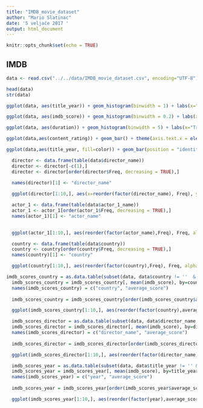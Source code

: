 ```yaml
---
title: "IMDB_movie_dataset"
author: "Mario Slatinac"
date: '5 veljače 2017 '
output: html_document
---
```


```r
knitr::opts_chunk$set(echo = TRUE)
```

## IMDB


```r
data <- read.csv("../../data/IMDB_movie_dataset.csv", encoding="UTF-8")
```

```r
head(data)
str(data)
```

```r
ggplot(data, aes(title_year)) + geom_histogram(binwidth = 1) + labs(x="Godina", y="Broj filmova", title="Broj filmova po godinama") 
```

```r
ggplot(data, aes(imdb_score)) + geom_histogram(binwidth = 0.2) + labs(x="IMDB ocjena", title = "Broj filmova u odnosu na ocjenu")
```


```r
ggplot(data, aes(duration)) + geom_histogram(binwidth = 5) + labs(x="Trajanje filma u minutama", title="Broj filmova u odnosu na trajnje")
```


```r
ggplot(data,aes(content_rating)) + geom_bar() + theme(axis.text.x = element_text(angle = 45)) + labs(x="Prema ocjeni sadržaja", title="Broj filmova prema ocjeni sadržaja")
```

```r
ggplot(data,aes(title_year, fill=color)) + geom_bar(position = "identity", alpha = 0.5) + theme(axis.text.x = element_text(angle = 45)) + labs(x="Godina", title="Broj filmova prema boji u odnosu na godine.")
```


```r
  director <- data.frame(table(data$director_name))
  director <- director[-c(1),]
  director <- director[order(director$Freq, decreasing = TRUE),]
  
  names(director)[1] <- "director_name"
```

```r
  ggplot(director[1:10,], aes(x=reorder(factor(director_name), Freq), y=Freq, alpha=Freq)) + geom_bar(stat="identity",fill="blue") + coord_flip() + labs(x="Redatelj", y = "Broj filmova", title="Top 10 redatelja s najviše snimljenih filmova" , alpha="Frekvencija")
```

```r
  actor_1 <- data.frame(table(data$actor_1_name))
  actor_1 <- actor_1[order(actor_1$Freq, decreasing = TRUE),]
  names(actor_1)[1] <- "actor_name"
  
```

```r
  ggplot(actor_1[1:10,], aes(reorder(factor(actor_name),Freq), Freq, alpha = Freq)) + geom_bar(stat="identity",fill="red") + coord_flip() + labs(x="Glumac", y = "Broj filmova", title="Top 10 glumaca koji su glumili glavnu ulogu u filmovima.", alpha="Frekvencija")
```

```r
  country <- data.frame(table(data$country))
  country <- country[order(country$Freq, decreasing = TRUE),]
  names(country)[1] <- "country"
```

```r
  ggplot(country[1:10,], aes(reorder(factor(country),Freq), Freq, alpha=Freq)) + geom_bar(stat="identity",fill="red") + coord_flip() + labs(x="Država", y="Broj filmova", title="Top 10 država s najviše snimljenih filmova.", alpha="Frekvencija")
```
```r
imdb_scores_country = as.data.table(subset(data, data$country != ''  & data$num_voted_users > 100000))
  imdb_scores_country = imdb_scores_country[, mean(imdb_score), by=country]
  names(imdb_scores_country) = c("country", "average_score")
  
  imdb_scores_country = imdb_scores_country[order(imdb_scores_country$average_score, decreasing = TRUE),]
```

```r
  ggplot(imdb_scores_country[1:10,], aes(reorder(factor(country),average_score), average_score, alpha=average_score)) + geom_bar(stat="identity",fill="red") + coord_flip() + labs(x="Država", y="Prosjek", title="Top 10 država s prema IMDB prosječnoj ocjeni (br. glasova > 100000)", alpha="IMDB prosjek")

```



```r
  imdb_scores_director = as.data.table(subset(data, data$director_name != ''  & data$num_voted_users > 100000))
  imdb_scores_director = imdb_scores_director[, mean(imdb_score), by=director_name]
  names(imdb_scores_director) = c("director_name", "average_score")
  
  imdb_scores_director = imdb_scores_director[order(imdb_scores_director$average_score, decreasing = TRUE),]

```

```r
  ggplot(imdb_scores_director[1:10,], aes(reorder(factor(director_name),average_score), average_score, alpha=average_score)) + geom_bar(stat="identity",fill="red") + coord_flip() + labs(x="Redatelj", y="Prosjek", title="Top 10 redatelja s prema IMDB prosječnoj ocjeni (br. glasova > 100000) ", alpha="IMDB prosjek")

```


```r
  imdb_scores_year = as.data.table(subset(data, data$title_year != '' & data$num_voted_users > 100000))
  imdb_scores_year = imdb_scores_year[, mean(imdb_score), by=title_year]
  names(imdb_scores_year) = c("year", "average_score")
  
  imdb_scores_year = imdb_scores_year[order(imdb_scores_year$average_score, decreasing = TRUE),]
```

```r
  ggplot(imdb_scores_year[1:10,], aes(reorder(factor(year),average_score), average_score, alpha=average_score)) + geom_bar(stat="identity",fill="red") + coord_flip() + labs(x="Redatelj", y="Prosjek", title="Top 10 godina s prema IMDB prosječnoj ocjeni0 (br. glasova > 100000) ", alpha="IMDB prosjek")

```

